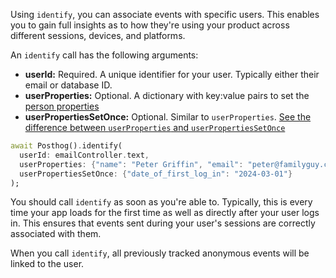 Using `identify`, you can associate events with specific users. This enables you to gain full insights as to how they're using your product across different sessions, devices, and platforms.

An `identify` call has the following arguments:

- **userId:** Required. A unique identifier for your user. Typically either their email or database ID.
- **userProperties:** Optional. A dictionary with key:value pairs to set the [person properties](/docs/product-analytics/person-properties)
- **userPropertiesSetOnce:** Optional. Similar to `userProperties`. [See the difference between `userProperties` and `userPropertiesSetOnce`](/docs/product-analytics/person-properties#what-is-the-difference-between-set-and-set_once)

```dart
await Posthog().identify(
  userId: emailController.text, 
  userProperties: {"name": "Peter Griffin", "email": "peter@familyguy.com"},
  userPropertiesSetOnce: {"date_of_first_log_in": "2024-03-01"}
);
```

You should call `identify` as soon as you're able to. Typically, this is every time your app loads for the first time as well as directly after your user logs in. This ensures that events sent during your user's sessions are correctly associated with them.

When you call `identify`, all previously tracked anonymous events will be linked to the user.
